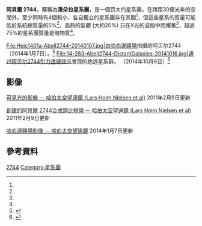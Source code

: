 {{Galaxy cluster
| name          = [[阿貝爾目錄|阿貝爾]] 2744
| image         = [[Image:Pandora's_Cluster_–_Abell_2744.jpg|300px]]
| caption       =阿貝爾2744
| credit        = 
| epoch         = [[J2000|J2000]]
| ra            = {{RA|00|14|19.51}} <ref name="HubbleSite">{{cite web
  |title=Pandora's Cluster – Clash of the Titans
  |publisher=NASA
  |url=http://hubblesite.org/newscenter/archive/releases/2011/17/
  |access-date=2012-01-12
  |archive-date=2016-10-24
  |archive-url=https://web.archive.org/web/20161024033447/http://hubblesite.org/newscenter/archive/releases/2011/17/
  |dead-url=no
  }}</ref>
| dec           = {{DEC|-30|23|19.18}} <ref name="HubbleSite" />
| constellation = [[玉夫座|玉夫座]]
| member_no     = 
| other_names   = 潘朵拉星系團
}}

'''阿貝爾 2744'''，暱稱為'''潘朵拉星系團'''，是一個巨大的星系團，在跨距30億光年的空間外，至少同時有4個較小、各自獨立的星系團存在其間<ref name="HubbleSite" />，但這些星系的質量可能低於系統總質量的5%<ref name="HubbleSite" />，高熱的氣體 (大約20%) 只在X光的波段中閃耀著<ref name="HubbleSite" />，超過75%的星系團質量是暗物質<ref name="HubbleSite" />。

<gallery>
File:Heic1401a-Abell2744-20140107.jpg|由[[哈伯太空望遠鏡|哈伯邊疆場]]拍摄的阿贝尔2744（2014年1月7日）。<ref name="NASA-20140107">{{cite news |last1=Clavin |first1=Whitney |last2=Jenkins |first2=Ann |last3=Villard |first3=Ray |title=NASA's Hubble and Spitzer Team up to Probe Faraway Galaxies |url=http://www.jpl.nasa.gov/news/news.php?release=2014-007 |date=7 January 2014 |work=[[NASA|NASA]] |accessdate=8 January 2014 |archive-date=2018-07-09 |archive-url=https://web.archive.org/web/20180709164545/https://www.jpl.nasa.gov/news/news.php?release=2014-007 |dead-url=no }}</ref>
File:14-283-Abell2744-DistantGalaxies-20141016.jpg|通过阿贝尔2744[[引力透镜效应|引力透镜效应]]发现的绝远星系群。 （2014年10月6日）<ref name="NASA-20141016">{{cite web |last=Chou |first=Felecia |last2=Weaver |first2=Donna |title=RELEASE 14-283 - NASA’s Hubble Finds Extremely Distant Galaxy through Cosmic Magnifying Glass |url=http://www.nasa.gov/press/2014/october/nasa-s-hubble-finds-extremely-distant-galaxy-through-cosmic-magnifying-glass/ |date=16 October 2014 |work=[[NASA|NASA]] |accessdate=17 October 2014 |archive-date=2020-11-12 |archive-url=https://web.archive.org/web/20201112031416/http://www.nasa.gov/press/2014/october/nasa-s-hubble-finds-extremely-distant-galaxy-through-cosmic-magnifying-glass/ |dead-url=no }}</ref>
</gallery>

==影像==
[http://www.spacetelescope.org/images/heic1111b/ 可見光的影像 － 哈伯太空望遠鏡 (Lars Holm Nielsen et al)] {{Wayback|url=http://www.spacetelescope.org/images/heic1111b/ |date=20200726112532 }} 2011年2月9日更新

[http://www.spacetelescope.org/videos/heic1111b/ 創建的阿貝爾 2744合成類比視頻 － 哈伯太空望遠鏡 (Lars Holm Nielsen et al)] {{Wayback|url=http://www.spacetelescope.org/videos/heic1111b/ |date=20200726120250 }} 2011年2月9日更新

[http://www.spacetelescope.org/static/archives/images/large/heic1401a.jpg 哈伯邊疆場影像 － 哈伯太空望遠鏡] {{Wayback|url=http://www.spacetelescope.org/static/archives/images/large/heic1401a.jpg |date=20160729035116 }} 2014年1月7日更新

==參考資料==
<references/>


[[Category:_阿貝爾天體|2744]]
[[Category:星系團|Category:星系團]]